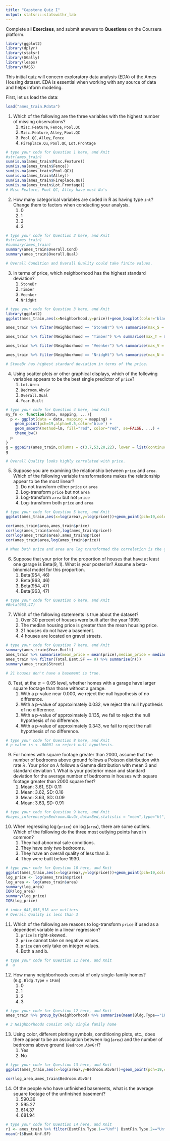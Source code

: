 ```yaml
---
title: "Capstone Quiz I"
output: statsr:::statswithr_lab
---
```


<div id="instructions">
Complete all **Exercises**, and submit answers to **Questions** on the Coursera 
platform.
</div>

```r
library(ggplot2)
library(dplyr)
library(statsr)
library(GGally)
library(leaps)
library(MASS)
```

This initial quiz will concern exploratory data analysis (EDA) of the Ames Housing dataset.  EDA is essential when working with any source of data and helps inform modeling.

First, let us load the data:

```r
load("ames_train.Rdata")
```


1. Which of the following are the three variables with the highest number of missing observations?
<ol>
<li> `Misc.Feature`, `Fence`, `Pool.QC` </li>
<li> `Misc.Feature`, `Alley`, `Pool.QC` </li> 
<li> `Pool.QC`, `Alley`, `Fence` </li> 
<li> `Fireplace.Qu`, `Pool.QC`, `Lot.Frontage` </li>
</ol>
```r
# type your code for Question 1 here, and Knit
#str(ames_train)
sum(is.na(ames_train$Misc.Feature))
sum(is.na(ames_train$Fence))
sum(is.na(ames_train$Pool.QC))
sum(is.na(ames_train$Alley))
sum(is.na(ames_train$Fireplace.Qu))
sum(is.na(ames_train$Lot.Frontage))
# Misc Feature, Pool QC, Alley have most Na's
```

\fb{The R function `is.na(x)` will return a boolean that specifies whether x is NA.  The function `colSums` or the package dplyr can help aggregate the total number of missing observations.
This question refers to the following learning objective(s):
Use frequency tables and bar plots to describe the distribution of a variable.
}

2. How many categorical variables are coded in R as having type `int`?  Change them to factors when conducting your analysis.
<ol>
<li> 0
<li> 1
<li> 2
<li> 3
</ol>

```r
# type your code for Question 2 here, and Knit
#str(ames_train)
#summary(ames_train)
summary(ames_train$Overall.Cond)
summary(ames_train$Overall.Qual)

# Overall Condition and Overall Quality could take finite values. 
```

\fb{Examine the type of each variable using the `summary` or `str` functions.  Are there any variables that are coded as `int` that can only take on a finite number of values (i.e. the magnitude of the number does not matter)?  Count them.

This question refers to the following learning objective(s):
Identify variables as numerical and categorical.
}

3. In terms of price, which neighborhood has the highest standard deviation?  
<ol>
<li> `StoneBr`
<li> `Timber`
<li> `Veenker`
<li> `NridgHt`
</ol>

```r
# type your code for Question 3 here, and Knit
library(ggplot2)
ggplot(ames_train,aes(x=Neighborhood,y=price))+geom_boxplot(color='black',fill='firebrick1')+theme_bw()+labs(y="Prices",x="Neighbourhood")

ames_train %>% filter(Neighborhood == "StoneBr") %>% summarise(max_S = max(price),min_S=min(price),sd_S=sd(price),avg_S=mean(price),med_S=median(price))

ames_train %>% filter(Neighborhood == "Timber") %>% summarise(max_T = max(price),min_T=min(price),sd_T=sd(price),avg_T=mean(price),med_T=median(price))

ames_train %>% filter(Neighborhood == "Veenker") %>% summarise(max_V = max(price),min_V=min(price),sd_V=sd(price),avg_V=mean(price),med_V=median(price))

ames_train %>% filter(Neighborhood == "NridgHt") %>% summarise(max_N = max(price),min_N=min(price),sd_N=sd(price),avg_N=mean(price),med_N=median(price))

# StoneBr has highest standard deviation in terms of the price.
```

\fb{In dplyr, the `group_by` command allows you to calculate quantities for each group using the `summarise` command.  

This question refers to the following learning objective(s):
When describing the distribution of a numerical variable, mention its shape, center, and spread, as well as any unusual observations.
}


4. Using scatter plots or other graphical displays, which of the following variables appears to be the best single predictor of `price`?
<ol>
<li> `Lot.Area`
<li> `Bedroom.AbvGr`
<li> `Overall.Qual`
<li> `Year.Built`
</ol>

```r
# type your code for Question 4 here, and Knit
my_fn <- function(data, mapping, ...){
  p <- ggplot(data = data, mapping = mapping) + 
    geom_point(pch=19,alpha=0.5,color='blue') + 
    geom_smooth(method=lm, fill="red", color="red", se=FALSE, ...) +
    theme_bw()
  p
}
g = ggpairs(ames_train,columns = c(3,7,53,20,22), lower = list(continuous = my_fn))
g

# Overall Quality looks highly correlated with price.
```

\fb{For each of the listed independent variables, create a scatterplot with the independent variable on the x-axis and `price` on the y-axis.  What seems to be the most linear?

This question refers to the following learning objective(s):
Use scatterplots for describing the relationship between two numerical variables making sure to note the direction (positive or negative), form (linear or non-linear) and the strength of the relationship as well as any unusual observations that stand out.

}


5. Suppose you are examining the relationship between `price` and `area`.  Which of the following variable transformations makes the relationship appear to be the most linear?
<ol>
<li> Do not transform either `price` or `area`
<li> Log-transform `price` but not `area`
<li> Log-transform `area` but not `price`
<li> Log-transform both `price` and `area`
</ol>

```r
# type your code for Question 5 here, and Knit
ggplot(ames_train,aes(x=log(area),y=log(price)))+geom_point(pch=19,color='blue',alpha=0.5)+geom_smooth(method=lm,color='red',se=F)+theme_bw()+labs(x="Area",y="Price")

cor(ames_train$area,ames_train$price)
cor(log(ames_train$area),log(ames_train$price))
cor(log(ames_train$area),ames_train$price)
cor(ames_train$area,log(ames_train$price))

# When both price and area are log transformed the correlation is the greatest.
```

\fb{For each of the four options, visualize the relationship using a graphical device such as a scatterplot.  What seems to be the most linear?

This question refers to the following learning objective(s):
Recognize when transformations (e.g. log) can make the distribution of data more symmetric, and hence easier to model.
Use scatterplots for describing the relationship between two numerical variables making sure to note the direction (positive or negative), form (linear or non-linear) and the strength of the relationship as well as any unusual observations that stand out.
}


6. Suppose that your prior for the proportion of houses that have at least one garage is Beta(9, 1).  What is your posterior? Assume a beta-binomial model for this proportion.
<ol>
<li> Beta(954, 46)
<li> Beta(963, 46)
<li> Beta(954, 47)
<li> Beta(963, 47)
</ol>

```r
# type your code for Question 6 here, and Knit
#Beta(963,47)
```

\fb{Recall that if the prior is $Beta(\alpha,\beta)$, then the posterior with $x$ successes in $n trials$ is $Beta(\alpha+x,\beta+n-x)$.

This question refers to the following learning objective(s):
Make inferences about a proportion using a conjugate Beta prior:
}


7. Which of the following statements is true about the dataset?
<ol>
<li> Over 30 percent of houses were built after the year 1999.
<li> The median housing price is greater than the mean housing price.
<li> 21 houses do not have a basement.
<li> 4 houses are located on gravel streets.
</ol>

```r
# type your code for Question 7 here, and Knit
summary(ames_train$Year.Built)
ames_train %>% summarise(mean_price = mean(price),median_price = median(price))
ames_train %>% filter(Total.Bsmt.SF == 0) %>% summarise(n())
summary(ames_train$Street)

# 21 houses don't have a basement is true.
```

\fb{For each of the statements, determine whether it is true or false by using functions such as `summary`, `sum`, or `median` to describe the distribution of a relevant variable.

This question refers to the following learning objective(s):
Describe the distribution of a single variable.
}

8. Test, at the $\alpha = 0.05$ level, whether homes with a garage have larger square footage than those without a garage.
<ol>
<li> With a p-value near 0.000, we reject the null hypothesis of no difference.
<li> With a p-value of approximately 0.032, we reject the null hypothesis of no difference.
<li> With a p-value of approximately 0.135, we fail to reject the null hypothesis of no difference.
<li> With a p-value of approximately 0.343, we fail to reject the null hypothesis of no difference.
</ol>

```r
# type your code for Question 8 here, and Knit
# p value is < .00001 so reject null hypothesis.
```

\fb{Use a hypothesis test to compare two means.  Use a pooled standard error to estimate the p-value. 

This question refers to the following learning objective(s):
Use the t-distribution for inference on a single mean, difference of paired (dependent) means, and difference of independent means.
}


9. For homes with square footage greater than 2000, assume that the number of bedrooms above ground follows a Poisson distribution with rate $\lambda$.  Your prior on $\lambda$ follows a Gamma distribution with mean 3 and standard deviation 1.  What is your posterior mean and standard deviation for the average number of bedrooms in houses with square footage greater than 2000 square feet?
<ol> 
<li> Mean: 3.61, SD: 0.11
<li> Mean: 3.62, SD: 0.16
<li> Mean: 3.63, SD: 0.09
<li> Mean: 3.63, SD: 0.91
</ol>

```r
# type your code for Question 9 here, and Knit
#bayes_inference(y=Bedroom.AbvGr,data=Bed,statistic = "mean",type="ht",null=3,alternative = "twosided")
```

\fb{Since the Gamma distribution is conjugate to the Poisson distribution, the posterior will be Gamma with parameter value  $k + \sum x_i$ and $\theta/(n\theta+1)$, where $k$ and $\theta$ represent the parameters of the prior distribution.  Based on the prior mean and standard deviation, elicit the prior values of $k$ and $\theta$.

This question refers to the following learning objective(s):
Make inferences about data coming from a Poisson likelihood using a conjugate Gamma prior.
Elicit prior beliefs about a parameter in terms of a Beta, Gamma, or Normal distribution.
}


10. When regressing $\log$(`price`) on $\log$(`area`), there are some outliers.  Which of the following do the three most outlying points have in common?
<ol> 
<li> They had abnormal sale conditions.
<li> They have only two bedrooms.
<li> They have an overall quality of less than 3.
<li> They were built before 1930.
</ol>

```r
# type your code for Question 10 here, and Knit
ggplot(ames_train,aes(x=log(area),y=log(price)))+geom_point(pch=19,color='blue',alpha=0.5)+geom_smooth(method=lm,color='red',se=F)+theme_bw()+labs(x="Area",y="Price")
log_price <- log(ames_train$price)
log_area <- log(ames_train$area)
summary(log_area)
IQR(log_area)
summary(log_price)
IQR(log_price)

# index 645,855,918 are outliers 
# Overall Quality is less than 3
```

\fb{To identify the outliers, find the observations with the highest squared residuals under the proposed model.  Compare those observations (extract with the `which` function) to see what they have in common.

This question refers to the following learning objective(s):
Identify outliers and high leverage points in a linear model.
}


11. Which of the following are reasons to log-transform `price` if used as a dependent variable in a linear regression?
<ol> 
<li> `price` is right-skewed.
<li> `price` cannot take on negative values.
<li> `price` can only take on integer values.  
<li> Both a and b.
</ol>

```r
# type your code for Question 11 here, and Knit
#  a 
```


\fb{We assume that residuals are normally distributed and can theoretically take on any value.  However, since `price` much be greater than 0 and right-skewed, the residuals are truncated and the assumption of normality is violated.  

This question refers to the following learning objective(s):
Identify the assumptions of linear regression and assess when a model may need to be improved.
}

12. How many neighborhoods consist of only single-family homes? (e.g. `Bldg.Type` = `1Fam`)
<ol> 
<li> 0
<li> 1
<li> 2 
<li> 3
</ol>

```r
# type your code for Question 12 here, and Knit
ames_train %>% group_by(Neighborhood) %>% summarise(mean(Bldg.Type=="1Fam"))

# 3 Neighborhoods consist only single family home
```

\fb{Use either frequency tables for each neighborhood or the dplyr command `group_by` followed by `summarise(mean(Bldg.Type == "1Fam"))`

This question refers to the following learning objective(s):
Use contingency tables and segmented bar plots or mosaic plots to assess the relationship between two categorical variables.
}

13. Using color, different plotting symbols, conditioning plots, etc., does there appear to be an association between $\log$(`area`) and the number of bedrooms above ground (`Bedroom.AbvGr`)? 
<ol> 
<li> Yes
<li> No
</ol>

```r
# type your code for Question 13 here, and Knit
ggplot(ames_train,aes(x=log(area),y=Bedroom.AbvGr))+geom_point(pch=19,color='blue',alpha=0.5)+geom_smooth(method=lm,color='red',se=F)+theme_bw()+labs(x="Area",y="Bedrooms")

cor(log_area,ames_train$Bedroom.AbvGr)
```

\fb{Find the correlation between the two variables.  Does there seem to be an association between the two?  Try plotting the relationship.

This question refers to the following learning objective(s):
Use scatterplots and other graphical devices to describe the relationship between two numerical variables.
}

14. Of the people who have unfinished basements, what is the average square footage of the unfinished basement?
<ol> 
<li> 590.36
<li> 595.27
<li> 614.37
<li> 681.94
</ol>

```r
# type your code for Question 14 here, and Knit
r1 <- ames_train %>% filter(BsmtFin.Type.1=="Unf"| BsmtFin.Type.2=="Unf") %>% dplyr::select(Bsmt.Unf.SF)
mean(r1$Bsmt.Unf.SF)
```

\fb{Remove all `NA` observations for the square footage of the unfinished basement and then find the mean of the remaining observations.

This question refers to the following learning objective(s):
Describe the distribution of a single variable.
}